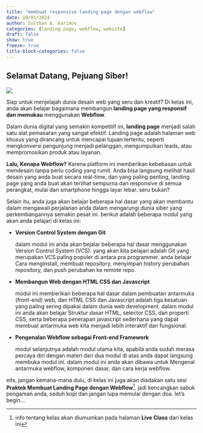 ```yaml
---
title: "membuat responsive landing page dengan webflow"
date: 10/01/2024
author: Sulthan A. Karimov
categories: [landing page, webflow, website]
draft: false
show: true
freeze: true
title-block-categories: false
---
```

## Selamat Datang, Pejuang Siber! 

![](assets/img/pendahuluan.png){fig-align="center"}

Siap untuk menjelajah dunia desain web yang seru dan kreatif? Di kelas ini, anda akan belajar bagaimana membangun **landing page yang responsif dan memukau** menggunakan **Webflow**. 

Dalam dunia digital yang semakin kompetitif ini, **landing page** menjadi salah satu alat pemasaran yang sangat efektif. Landing page adalah halaman web khusus yang dirancang untuk mencapai tujuan tertentu, seperti mengkonversi pengunjung menjadi pelanggan, mengumpulkan leads, atau mempromosikan produk atau layanan.

**Lalu, Kenapa Webflow?** Karena platform ini memberikan kebebasan untuk mendesain tanpa perlu coding yang rumit. Anda bisa langsung melihat hasil desain yang anda buat secara real-time, dan yang paling penting, landing page yang anda buat akan terlihat sempurna dan responsive di semua perangkat, mulai dari smartphone hingga layar lebar. seru bukan?

Selain itu, anda juga akan belajar beberapa hal dasar yang akan membantu dalam mengawali perjalanan anda dalam mengarungi dunia siber yang perkembangannya semakin pesat ini. berikut adalah beberapa modul yang akan anda pelajari di kelas ini:

* **Version Control System dengan Git** 

  dalam modul ini anda akan bejalar beberapa hal dasar menggunakan Version Control System (VCS). yang akan kita pelajari adalah Git yang merupakan VCS paling populer di antara pra programmer. anda belajar Cara menginstall, membuat repository, menyimpan history perubahan repository, dan push perubahan ke remote repo.

* **Membangun Web dengan HTML CSS dan Javascript** 

  modul ini memberikan beberapa hal dasar dalam pembuatan antarmuka (front-end) web, dan HTML CSS dan Javascript adalah tiga kesatuan yang paling sering dipakai dalam dunia web development. dalam modul ini anda akan belajar Struktur dasar HTML, selector CSS, dan properti CSS, serta beberapa penerapan javascript sederhana yang dapat membuat antarmuka web kita menjadi lebih interaktif dan fungsional.

* **Pengenalan Webflow sebagai Front-end Framework**

  modul selanjutnya adalah modul utama kita, apabila anda sudah merasa percaya diri dengan materi dari dua modul di atas anda dapat langsung membuka modul ini. dalam modul ini anda akan dibawa untuk Mengenal antarmuka webflow, komponen dasar, dan cara kerja webflow.

eits, jangan kemana-mana dulu, di kelas ini juga akan diadakan satu sesi **Praktek Membuat Landing Page dengan Webflow**[^info]. jadi kencangkan sabuk pengaman anda, seduh kopi dan jangan lupa memulai dengan doa. let's begin...

[^info]: info tentang kelas akan diumumkan pada halaman **Live Class** dari kelas ini
